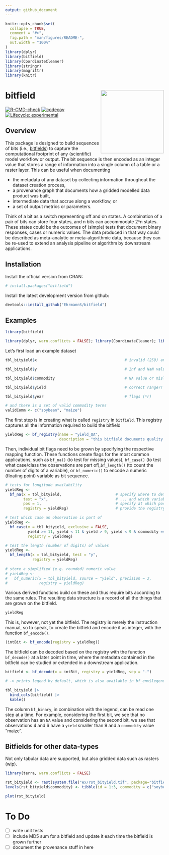 ```yaml
---
output: github_document
---
```


<!-- README.md is generated from README.Rmd. Please edit that file -->

```r
knitr::opts_chunk$set(
  collapse = TRUE,
  comment = "#>",
  fig.path = "man/figures/README-",
  out.width = "100%"
)
library(dplyr)
library(bitfield)
library(CoordinateCleaner)
library(stringr)
library(magrittr)
library(knitr)
```

# bitfield <a href='https://github.com/ehrmanns/bitfield/'><img src='man/figures/logo.svg' align="right" height="200" /></a>

<!-- badges: start -->
<!-- [![CRAN\_Status\_Badge](http://www.r-pkg.org/badges/version/)](https://cran.r-project.org/package=) -->
<!-- [![DOI](https://zenodo.org/badge/DOI/)](https://doi.org/) -->

[![R-CMD-check](https://github.com/ehrmanns/bitfield/workflows/R-CMD-check/badge.svg)](https://github.com/ehrmanns/bitfield/actions)
[![codecov](https://codecov.io/gh/ehrmanns/bitfield/branch/master/graph/badge.svg?token=hjppymcGr3)](https://codecov.io/gh/ehrmanns/bitfield)
[![Lifecycle: experimental](https://img.shields.io/badge/lifecycle-experimental-orange.svg)](https://lifecycle.r-lib.org/articles/stages.html#experimental)

<!-- [![](http://cranlogs.r-pkg.org/badges/grand-total/)](https://cran.r-project.org/package=) -->
<!-- badges: end -->

## Overview

This package is designed to build sequences of bits (i.e., [bitfields](https://en.wikipedia.org/wiki/Bit_field)) to capture the computational footprint of any (scientific) model workflow or output. The bit sequence is then encoded as an integer value that stores a range of information into a single column of a table or a raster layer. This can be useful when documenting 

  - the metadata of any dataset by collecting information throughout the dataset creation process, 
  - a provenance graph that documents how a gridded modelled data product was built, 
  - intermediate data that accrue along a workflow, or 
  - a set of output metrics or parameters.

Think of a bit as a switch representing off and on states. A combination of a pair of bits can store four states, and n bits can accommodate 2^n states. These states could be the outcomes of (simple) tests that document binary responses, cases or numeric values. The data produced in that way could be described as meta-analytic or meta-algorithmic data, because they can be re-used to extend an analysis pipeline or algorithm by downstream applications.

## Installation

Install the official version from CRAN:

```r
# install.packages("bitfield")
```

Install the latest development version from github:

```r
devtools::install_github("EhrmannS/bitfield")
```


## Examples

```r
library(bitfield)

library(dplyr, warn.conflicts = FALSE); library(CoordinateCleaner); library(stringr)
```

Let's first load an example dataset

```r
tbl_bityield$x                                       # invalid (259) and improbable (0) coordinate value

tbl_bityield$y                                       # Inf and NaN value

tbl_bityield$commodity                               # NA value or mislabelled term ("honey")

tbl_bityield$yield                                   # correct range?!

tbl_bityield$year                                    # flags (*r)

# and there is a set of valid commodity terms
validComm <- c("soybean", "maize")
```

The first step is in creating what is called `registry` in `bitfield`. This registry captures all the information required to build the bitfield

```r
yieldReg <- bf_registry(name = "yield_QA",
                        description = "this bitfield documents quality assessment in a table of yield data.")
```

Then, individual bit flags need to be grown by specifying the respective mapping function. These functions create flags for the most common applications, such as `bf_na()` (to test for missing values), `bf_case()` (to test what case/class the observations are part of),`bf_length()` (to count the number of digits of a variable), or `bf_numeric()` to encode a numeric (floating point) variable as bit sequence.
  
```r
# tests for longitude availability
yieldReg <- 
  bf_na(x = tbl_bityield,                        # specify where to determine flags
        test = "x",                              # ... and which variable to test
        pos = 1,                                 # specify at which position to store the flag
        registry = yieldReg)                     # provide the registry to update

# test which case an observation is part of
yieldReg <- 
  bf_case(x = tbl_bityield, exclusive = FALSE,
          yield >= 11, yield < 11 & yield > 9, yield < 9 & commodity == "maize",
          registry = yieldReg)

# test the length (number of digits) of values
yieldReg <- 
  bf_length(x = tbl_bityield, test = "y",
            registry = yieldReg)
  
# store a simplified (e.g. rounded) numeric value
# yieldReg <- 
#   bf_numeric(x = tbl_bityield, source = "yield", precision = 3, 
#              registry = yieldReg)
```

Various derived functions build on these and thus require bits according to the same rules. The resulting data structure is a record of all the things that are grown on the bitfield.

```r
yieldReg
```

This is, however, not yet the bitfield. The registry is merely the instruction manual, so to speak, to create the bitfield and encode it as integer, with the function `bf_encode()`.

```r
(intBit <- bf_encode(registry = yieldReg))
```

The bitfield can be decoded based on the registry with the function `bf_decode()` at a later point in time, where the metadata contained in the bitfield can be studied or extended in a downstream application.

```r
bitfield <- bf_decode(x = intBit, registry = yieldReg, sep = "-")

# -> prints legend by default, which is also available in bf_env$legend

tbl_bityield |>
  bind_cols(bitfield) |>
  kable()
```

The column `bf_binary`, in combination with the legend, can be read one step at a time. For example, considering the first bit, we see that no observation has an `NA` value and considering the second bit, we see that observations 4 and 6 have a `yield` smaller than 9 and a `commodity` value "maize".


## Bitfields for other data-types

Not only tabular data are supported, but also gridded data such as rasters (wip).

```r
library(terra, warn.conflicts = FALSE)

rst_bityield <- rast(system.file("ex/rst_bityield.tif", package="bitfield"))
levels(rst_bityield$commodity) <- tibble(id = 1:3, commodity = c("soybean", "maize", "honey"))

plot(rst_bityield)
```


# To Do

- [ ] write unit tests
- [ ] include MD5 sum for a bitfield and update it each time the bitfield is grown further
- [ ] document the provenance stuff in here
